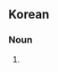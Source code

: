 ==Korean==
{{ko-hanjatab}}

===Noun===
{{ko-noun|hangeul=포도상구균}}

# {{hanja form of|포도상구균|[[staphylococcus]]}}